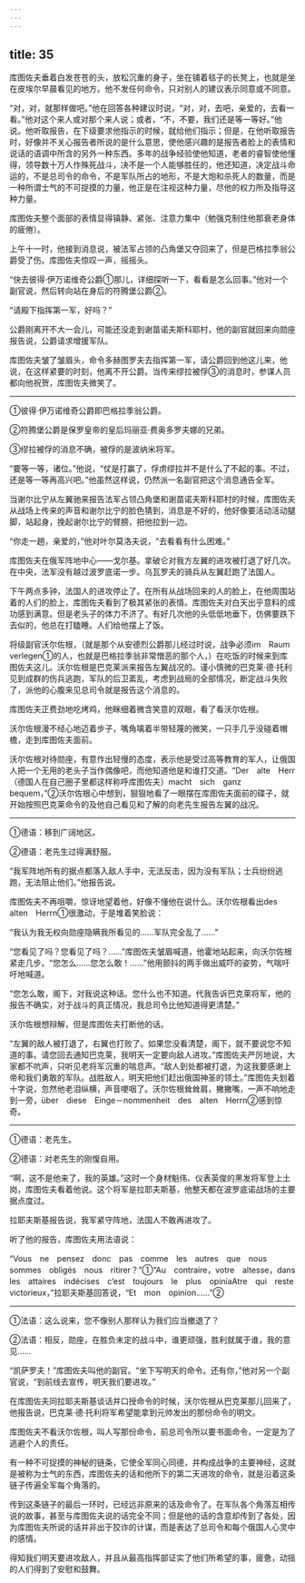 ```yaml
---
---
---
```

title: 35
---





库图佐夫垂着白发苍苍的头，放松沉重的身子，坐在铺着毯子的长凳上，也就是坐在皮埃尔早晨看见的地方。他不发任何命令，只对别人的建议表示同意或不同意。

“对，对，就那样做吧。”他在回答各种建议时说，“对，对，去吧，亲爱的，去看一看。”他对这个来人或对那个来人说；或者，“不，不要，我们还是等一等好。”他说。他听取报告，在下级要求他指示的时候，就给他们指示；但是，在他听取报告时，好像并不关心报告者所说的是什么意思，使他感兴趣的是报告者脸上的表情和说话的语调中所含的另外一种东西。多年的战争经验使他知道，老者的睿智使他懂得，领导数十万人作殊死战斗，决不是一个人能够胜任的，他还知道，决定战斗命运的，不是总司令的命令，不是军队所占的地形，不是大炮和杀死人的数量，而是一种所谓士气的不可捉摸的力量，他正是在注视这种力量，尽他的权力所及指导这种力量。

库图佐夫整个面部的表情显得镇静、紧张、注意力集中（勉强克制住他那衰老身体的疲倦）。

上午十一时，他接到消息说，被法军占领的凸角堡又夺回来了，但是巴格拉季翁公爵受了伤。库图佐夫惊叹一声，摇摇头。

“快去彼得·伊万诺维奇公爵①那儿，详细探听一下，看看是怎么回事。”他对一个副官说，然后转向站在身后的符腾堡公爵②。

“请殿下指挥第一军，好吗？”

公爵刚离开不大一会儿，可能还没走到谢苗诺夫斯科耶村，他的副官就回来向勋座报告说，公爵请求增援军队。

库图佐夫皱了皱眉头，命令多赫图罗夫去指挥第一军，请公爵回到他这儿来，他说，在这样紧要的时刻，他离不开公爵。当传来缪拉被俘③的消息时，参谋人员都向他祝贺，库图佐夫微笑了。

--------

①彼得·伊万诺维奇公爵即巴格拉季翁公爵。

②符腾堡公爵是保罗皇帝的皇后玛丽亚·费奥多罗夫娜的兄弟。

③缪拉被俘的消息不确，被俘的是波纳米将军。

“要等一等，诸位。”他说，“仗是打赢了，俘虏缪拉并不是什么了不起的事。不过，还是等一等再高兴吧。”他虽然这样说，仍然派一名副官把这个消息通告全军。

当谢尔比宁从左翼驰来报告法军占领凸角堡和谢苗诺夫斯科耶村的时候，库图佐夫从战场上传来的声音和谢尔比宁的脸色猜到，消息是不好的，他好像要活动活动腿脚，站起身，挽起谢尔比宁的臂膀，把他拉到一边。

“你走一趟，亲爱的，”他对叶尔莫洛夫说，“去看看有什么困难。”

库图佐夫在俄军阵地中心——戈尔基。拿破仑对我方左翼的进攻被打退了好几次。在中央，法军没有越过波罗底诺一步。乌瓦罗夫的骑兵从左翼赶跑了法国人。

下午两点多钟，法国人的进攻停止了。在所有从战场回来的人的脸上，在他周围站着的人们的脸上，库图佐夫看到了极其紧张的表情。库图佐夫对白天出乎意料的成功感到满意。但是老头子的体力不济了。有好几次他的头低低地垂下，仿佛要跌下去似的，他总在打瞌睡。人们给他摆上了饭。

将级副官沃尔佐根，（就是那个从安德烈公爵那儿经过时说，战争必须im　Raum　verlegen①的人，也就是巴格拉季翁非常憎恶的那个人，）在吃饭的时候来到库图佐夫这儿。沃尔佐根是巴克莱派来报告左翼战况的。谨小慎微的巴克莱·德·托利见到成群的伤兵逃跑，军队的后卫紊乱，考虑到战局的全部情况，断定战斗失败了，派他的心腹来见总司令就是报告这个消息的。

库图佐夫正费劲地吃烤鸡，他眯细着微含笑意的双眼，看了看沃尔佐根。

沃尔佐根漫不经心地迈着步子，嘴角噙着半带轻蔑的微笑，一只手几乎没碰着帽檐，走到库图佐夫面前。

沃尔佐根对待勋座，有意作出轻慢的态度，表示他是受过高等教育的军人，让俄国人把一个无用的老头子当作偶像吧，而他知道他是和谁打交道。“Der　alte　Herr（德国人在自己圈子里都这样称呼库图佐夫）macht　sich　ganz　bequem，”②沃尔佐根心中想到，狠狠地看了一眼摆在库图佐夫面前的碟子，就开始按照巴克莱命令的及他自己看见和了解的向老先生报告左翼的战况。

--------

①德语：移到广阔地区。

②德语：老先生过得满舒服。

“我军阵地所有的据点都落入敌人手中，无法反击，因为没有军队；士兵纷纷逃跑，无法阻止他们。”他报告说。

库图佐夫不再咀嚼，惊讶地望着他，好像不懂他在说什么。沃尔佐根看出des　alten　Herrn①很激动，于是堆着笑脸说：

“我认为我无权向勋座隐瞒我所看见的……军队完全乱了……”

“您看见了吗？您看见了吗？……”库图佐夫皱眉喊道，他霍地站起来，向沃尔佐根紧走几步。“您怎么……您怎么敢！……”他用颤抖的两手做出威吓的姿势，气喘吁吁地喊道。

“您怎么敢，阁下，对我说这种话。您什么也不知道。代我告诉巴克莱将军，他的报告不确实，对于战斗的真正情况，我总司令比他知道得更清楚。”

沃尔佐根想辩解，但是库图佐夫打断他的话。

“左翼的敌人被打退了，右翼也打败了。如果您没看清楚，阁下，就不要说您不知道的事。请您回去通知巴克莱，我明天一定要向敌人进攻。”库图佐夫严厉地说，大家都不吭声，只听见老将军沉重的喘息声。“敌人到处都被打退，为这我要感谢上帝和我们勇敢的军队。战胜敌人，明天把他们赶出俄国神圣的领土。”库图佐夫划着十字说，忽然他老泪纵横，声音哽咽了。沃尔佐根耸耸肩，撇撇嘴，一声不响地走到一旁，über　diese　Einge－nommenheit　des　alten　Herrn②感到惊奇。

--------

①德语：老先生。

②德语：对老先生的刚愎自用。

“啊，这不是他来了，我的英雄。”这时一个身材魁伟、仪表英俊的黑发将军登上土岗，库图佐夫看着他说。这个将军是拉耶夫斯基，他整天都在波罗底诺战场的主要据点度过。

拉耶夫斯基报告说，我军紧守阵地，法国人不敢再进攻了。

听了他的报告，库图佐夫用法语说：

“Vous　ne　pensez　donc　pas　comme　les　autres　que　nous　sommes　obligés　nous　ritirer？”①“Au　contraire，votre　altesse，dans　les　attaires　indécises　c’est　toujours　le　plus　opiniaAtre　qui　reste　victorieux，”拉耶夫斯基回答说，“Et　mon　opinion……”②

--------

①法语：这么说来，您不像别人那样认为我们应当撤退了？

②法语：相反，勋座，在胜负未定的战斗中，谁更顽强，胜利就属于谁，我的意见……

“凯萨罗夫！”库图佐夫叫他的副官。“坐下写明天的命令。还有你，”他对另一个副官说，“到前线去宣传，明天我们要进攻。”

在库图佐夫同拉耶夫斯基谈话并口授命令的时候，沃尔佐根从巴克莱那儿回来了，他报告说，巴克莱·德·托利将军希望能拿到元帅发出的那份命令的明文。

库图佐夫不看沃尔佐根，叫人写那份命令，前总司令所以要书面命令，一定是为了逃避个人的责任。

有一种不可捉摸的神秘的链条，它使全军同心同德，并构成战争的主要神经，这就是被称为士气的东西，库图佐夫的话和他所下的第二天进攻的命令，就是沿着这条链子传遍全军每个角落的。

传到这条链子的最后一环时，已经远非原来的话及命令了。在军队各个角落互相传说的故事，甚至与库图佐夫说的话完全不同；但是他的话的含意却传到了各处，因为库图佐夫所说的话并非出于狡诈的计谋，而是表达了总司令和每个俄国人心灵中的感情。

得知我们明天要进攻敌人，并且从最高指挥部证实了他们所希望的事，疲惫，动摇的人们得到了安慰和鼓舞。